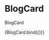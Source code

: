 
<Meta title="components/molecules/BlogCard" decorators={[withDesign]} />

# BlogCard

BlogCard

<Canvas>
  <Story
    name="BlogCard"
    parameters={{
      design: {
        type: 'figma',
        url: '',
      },
    }}
    args={{}}
  >
    {BlogCard.bind({})}
  </Story>
</Canvas>

<ArgsTable of={BlogCard} />

